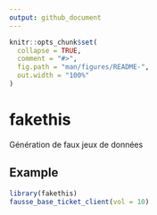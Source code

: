 ```yaml
---
output: github_document
---
```


<!-- README.md is generated from README.Rmd. Please edit that file -->

```r
knitr::opts_chunk$set(
  collapse = TRUE,
  comment = "#>",
  fig.path = "man/figures/README-",
  out.width = "100%"
)
```
# fakethis

Génération de faux jeux de données

## Example

```r
library(fakethis)
fausse_base_ticket_client(vol = 10)
```

